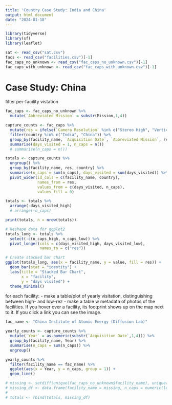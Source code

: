```yaml
---
title: 'Country Case Study: India and China'
output: html_document
date: "2024-01-18"
---
```


```r
library(tidyverse)
library(sf)
library(leaflet)

sat <- read_csv("sat.csv")
facs <- read_csv("facilities.csv")[-1]
fac_caps_no_unknown <- read_csv("fac_caps_no_unknown.csv")[-1]
fac_caps_with_unknown <- read_csv("fac_caps_with_unknown.csv")[-1]
```

# Case Study: China

filter per-facility vistation

```r
fac_caps <- fac_caps_no_unknown %>%
  mutate(`Abbreviated Mission` = substr(Mission,1,4))

capture_counts <- fac_caps %>% 
  mutate(res = ifelse(`Camera Resolution` %in% c("Stereo High", "Vertical High", "2 to 4 feet"), "high", "low")) %>%
  filter(country %in% c("India", "China")) %>%
  group_by(facility_name, `Acquisition Date`, `Abbreviated Mission`, res, country, start_date) %>%
  summarise(days_visited = 1, n_caps = n()) 
  # summarise(n_caps = n()) 

totals <- capture_counts %>%
  ungroup() %>%
  group_by(facility_name, res, country) %>%
  summarise(n_caps = sum(n_caps), days_visited = sum(days_visited)) %>%
  pivot_wider(id_cols = c(facility_name, country), 
              names_from = res, 
              values_from = c(days_visited, n_caps),
              values_fill = 0)

totals <- totals %>%
  arrange(-days_visited_high)
  # arrange(-n_caps)

print(totals, n = nrow(totals))
```

```r
# Reshape data for ggplot2
totals_long <- totals %>%
  select(-c(n_caps_high, n_caps_low)) %>%
  pivot_longer(cols = c(days_visited_high, days_visited_low),
               names_to = c("res"))

# Create stacked bar chart
ggplot(totals_long, aes(x = facility_name, y = value, fill = res)) +
  geom_bar(stat = "identity") +
  labs(title = "Stacked Bar Chart",
       x = "facility",
       y = "days visited") +
  theme_minimal()
```


for each facility:
- make a table/plot of yearly visitation, distinguishing between high- and low-rez
- make a table w metadata of photos of the facilities. If you hover over a facility, its footprint shows up on the map next to it. If you click a link you can see the image. 

```r
fac_name <- "China Institute of Atomic Energy (Diffusion Lab)"

yearly_counts <- capture_counts %>%
  mutate(`Year` = as.numeric(substr(`Acquisition Date`,1,4))) %>%
  group_by(facility_name, Year) %>%
  summarise(n_caps = sum(n_caps)) %>%
  ungroup()

yearly_counts %>% 
  filter(facility_name == fac_name) %>%
  ggplot(aes(x = Year, y = n_caps, group = 1)) +
  geom_line()
```




```r
# missing <- setdiff(unique(fac_caps_no_unknown$facility_name), unique(capture_counts$facility_name))
# missing_df <- data.frame(facility_name = missing, n_caps = numeric(length(missing)))
# 
# totals <- rbind(totals, missing_df)
```

